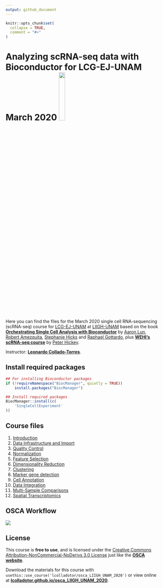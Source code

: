 ```yaml
---
output: github_document
---
```


<!-- README.md is generated from README.Rmd. Please edit that file -->

```r
knitr::opts_chunk$set(
  collapse = TRUE,
  comment = "#>"
)
```

# Analyzing **scRNA-seq** data with **Bioconductor** for **LCG-EJ-UNAM** March 2020 <a href="https://bioconductor.org/"><img src="https://osca.bioconductor.org/cover.png" width="20%"/></a>

<!-- badges: start -->
<!-- badges: end -->

Here you can find the files for the March 2020 single cell RNA-sequencing (scRNA-seq) course for [LCG-EJ-UNAM](https://lcgej.unam.mx/) at [LIIGH-UNAM](https://liigh.unam.mx/) based on the book [**Orchestrating Single Cell Analysis with Bioconductor**](https://osca.bioconductor.org/) by [Aaron Lun](https://www.linkedin.com/in/aaron-lun-869b5894/), [Robert Amezquita](https://robertamezquita.github.io/), [Stephanie Hicks](https://www.stephaniehicks.com/) and [Raphael Gottardo](http://rglab.org), plus [**WEHI's scRNA-seq course**](https://drive.google.com/drive/folders/1cn5d-Ey7-kkMiex8-74qxvxtCQT6o72h) by [Peter Hickey](https://www.peterhickey.org/).

Instructor: [**Leonardo Collado-Torres**](http://lcolladotor.github.io/).


## Install required packages

```r
## For installing Bioconductor packages
if (!requireNamespace("BiocManager", quietly = TRUE))
    install.packages("BiocManager")

## Install required packages
BiocManager::install(c(
    'SingleCellExperiment'
))
```

## Course files

1. [Introduction](01-introduction.html)
1. [Data Infrastructure and Import](02-data-infrastructure-and-import.html)
1. [Quality Control](03-quality-control.html)
1. [Normalization](04-normalization.html)
1. [Feature Selection](05-feature-selection.html)
1. [Dimensionality Reduction](06-dimensionality-reduction.html)
1. [Clustering](07-clustering.html)
1. [Marker gene detection](08-marker-gene-detection.html)
1. [Cell Annotation](09-cell-annotation.html)
1. [Data Integration](10-data-integration.html)
1. [Multi-Sample Comparisons](11-multi-sample-comparisons.html)
1. [Spatial Transcriptomics](12-spatial-transcriptomics.html)

## OSCA Workflow

<a href="https://osca.bioconductor.org/"><img src="https://raw.githubusercontent.com/Bioconductor/OrchestratingSingleCellAnalysis/master/images/Workflow.png" /></a>


## License

This course is **free to use**, and is licensed under the [Creative Commons Attribution-NonCommercial-NoDerivs 3.0 License](http://creativecommons.org/licenses/by-nc-nd/3.0/us/) just like the [**OSCA website**](https://osca.bioconductor.org/index.html).

Download the materials for this course with `usethis::use_course('lcolladotor/osca_LIIGH_UNAM_2020')` or view online at [**lcolladotor.github.io/osca_LIIGH_UNAM_2020**](http://lcolladotor.github.io/osca_LIIGH_UNAM_2020).

<script type='text/javascript' id='clustrmaps' src='//cdn.clustrmaps.com/map_v2.js?cl=ffffff&w=300&t=n&d=tq5q8216epOrQBSllNIKhXOHUHi-i38brzUURkQEiXw'></script>


<!-- Global site tag (gtag.js) - Google Analytics -->
<script async src="https://www.googletagmanager.com/gtag/js?id=UA-161558379-1"></script>
<script>
  window.dataLayer = window.dataLayer || [];
  function gtag(){dataLayer.push(arguments);}
  gtag('js', new Date());

  gtag('config', 'UA-161558379-1');
</script>

